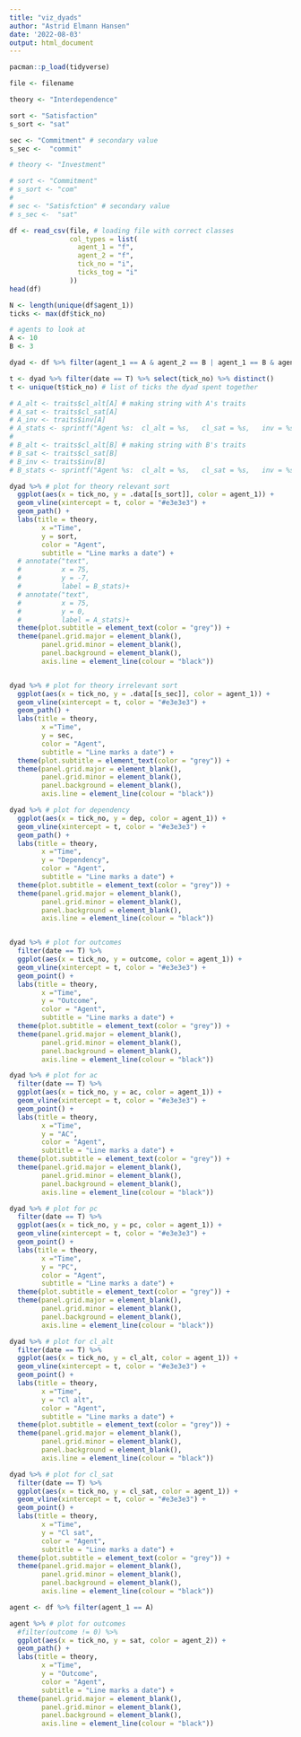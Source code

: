 ```yaml
---
title: "viz_dyads"
author: "Astrid Elmann Hansen"
date: '2022-08-03'
output: html_document
---
```


```r
pacman::p_load(tidyverse)
```

```r
file <- filename
```


```r
theory <- "Interdependence"

sort <- "Satisfaction"
s_sort <- "sat"

sec <- "Commitment" # secondary value
s_sec <-  "commit"
```

```r
# theory <- "Investment"

# sort <- "Commitment"
# s_sort <- "com"
# 
# sec <- "Satisfction" # secondary value
# s_sec <-  "sat"
```

```r
df <- read_csv(file, # loading file with correct classes
               col_types = list(
                 agent_1 = "f",
                 agent_2 = "f",
                 tick_no = "i",
                 ticks_tog = "i"
               ))
head(df)

N <- length(unique(df$agent_1))
ticks <- max(df$tick_no)
```

```r
# agents to look at
A <- 10
B <- 3
```

```r
dyad <- df %>% filter(agent_1 == A & agent_2 == B | agent_1 == B & agent_2 == A) # find info for relevant dyad

t <- dyad %>% filter(date == T) %>% select(tick_no) %>% distinct() 
t <- unique(t$tick_no) # list of ticks the dyad spent together
```


```r
# A_alt <- traits$cl_alt[A] # making string with A's traits
# A_sat <- traits$cl_sat[A]
# A_inv <- traits$inv[A]
# A_stats <- sprintf("Agent %s:  cl_alt = %s,   cl_sat = %s,   inv = %s", A, A_alt, A_sat, A_inv)
# 
# B_alt <- traits$cl_alt[B] # making string with B's traits
# B_sat <- traits$cl_sat[B]
# B_inv <- traits$inv[B]
# B_stats <- sprintf("Agent %s:  cl_alt = %s,   cl_sat = %s,   inv = %s", B, B_alt, B_sat, B_inv)
```


```r
dyad %>% # plot for theory relevant sort
  ggplot(aes(x = tick_no, y = .data[[s_sort]], color = agent_1)) +
  geom_vline(xintercept = t, color = "#e3e3e3") +  
  geom_path() +
  labs(title = theory,
        x ="Time", 
        y = sort,
        color = "Agent",
        subtitle = "Line marks a date") +
  # annotate("text",
  #          x = 75, 
  #          y = -7,
  #          label = B_stats)+
  # annotate("text",
  #          x = 75, 
  #          y = 0,
  #          label = A_stats)+
  theme(plot.subtitle = element_text(color = "grey")) +
  theme(panel.grid.major = element_blank(), 
        panel.grid.minor = element_blank(),
        panel.background = element_blank(), 
        axis.line = element_line(colour = "black"))


dyad %>% # plot for theory irrelevant sort
  ggplot(aes(x = tick_no, y = .data[[s_sec]], color = agent_1)) +
  geom_vline(xintercept = t, color = "#e3e3e3") +  
  geom_path() +
  labs(title = theory,
        x ="Time", 
        y = sec,
        color = "Agent",
        subtitle = "Line marks a date") +
  theme(plot.subtitle = element_text(color = "grey")) +
  theme(panel.grid.major = element_blank(), 
        panel.grid.minor = element_blank(),
        panel.background = element_blank(), 
        axis.line = element_line(colour = "black"))

dyad %>% # plot for dependency
  ggplot(aes(x = tick_no, y = dep, color = agent_1)) +
  geom_vline(xintercept = t, color = "#e3e3e3") +  
  geom_path() +
  labs(title = theory,
        x ="Time", 
        y = "Dependency",
        color = "Agent",
        subtitle = "Line marks a date") +
  theme(plot.subtitle = element_text(color = "grey")) +
  theme(panel.grid.major = element_blank(), 
        panel.grid.minor = element_blank(),
        panel.background = element_blank(), 
        axis.line = element_line(colour = "black"))


dyad %>% # plot for outcomes
  filter(date == T) %>% 
  ggplot(aes(x = tick_no, y = outcome, color = agent_1)) +
  geom_vline(xintercept = t, color = "#e3e3e3") +  
  geom_point() +
  labs(title = theory,
        x ="Time", 
        y = "Outcome",
        color = "Agent",
        subtitle = "Line marks a date") +
  theme(plot.subtitle = element_text(color = "grey")) +
  theme(panel.grid.major = element_blank(), 
        panel.grid.minor = element_blank(),
        panel.background = element_blank(), 
        axis.line = element_line(colour = "black"))

dyad %>% # plot for ac
  filter(date == T) %>% 
  ggplot(aes(x = tick_no, y = ac, color = agent_1)) +
  geom_vline(xintercept = t, color = "#e3e3e3") +  
  geom_point() +
  labs(title = theory,
        x ="Time", 
        y = "AC",
        color = "Agent",
        subtitle = "Line marks a date") +
  theme(plot.subtitle = element_text(color = "grey")) +
  theme(panel.grid.major = element_blank(), 
        panel.grid.minor = element_blank(),
        panel.background = element_blank(), 
        axis.line = element_line(colour = "black"))

dyad %>% # plot for pc
  filter(date == T) %>% 
  ggplot(aes(x = tick_no, y = pc, color = agent_1)) +
  geom_vline(xintercept = t, color = "#e3e3e3") +  
  geom_point() +
  labs(title = theory,
        x ="Time", 
        y = "PC",
        color = "Agent",
        subtitle = "Line marks a date") +
  theme(plot.subtitle = element_text(color = "grey")) +
  theme(panel.grid.major = element_blank(), 
        panel.grid.minor = element_blank(),
        panel.background = element_blank(), 
        axis.line = element_line(colour = "black"))

dyad %>% # plot for cl_alt
  filter(date == T) %>%
  ggplot(aes(x = tick_no, y = cl_alt, color = agent_1)) +
  geom_vline(xintercept = t, color = "#e3e3e3") +  
  geom_point() +
  labs(title = theory,
        x ="Time", 
        y = "Cl alt",
        color = "Agent",
        subtitle = "Line marks a date") +
  theme(plot.subtitle = element_text(color = "grey")) +
  theme(panel.grid.major = element_blank(), 
        panel.grid.minor = element_blank(),
        panel.background = element_blank(), 
        axis.line = element_line(colour = "black"))

dyad %>% # plot for cl_sat
  filter(date == T) %>% 
  ggplot(aes(x = tick_no, y = cl_sat, color = agent_1)) +
  geom_vline(xintercept = t, color = "#e3e3e3") +  
  geom_point() +
  labs(title = theory,
        x ="Time", 
        y = "Cl sat",
        color = "Agent",
        subtitle = "Line marks a date") +
  theme(plot.subtitle = element_text(color = "grey")) +
  theme(panel.grid.major = element_blank(), 
        panel.grid.minor = element_blank(),
        panel.background = element_blank(), 
        axis.line = element_line(colour = "black"))
```

```r
agent <- df %>% filter(agent_1 == A)

agent %>% # plot for outcomes
  #filter(outcome != 0) %>% 
  ggplot(aes(x = tick_no, y = sat, color = agent_2)) +
  geom_path() +
  labs(title = theory,
        x ="Time", 
        y = "Outcome",
        color = "Agent",
        subtitle = "Line marks a date") +
  theme(panel.grid.major = element_blank(), 
        panel.grid.minor = element_blank(),
        panel.background = element_blank(), 
        axis.line = element_line(colour = "black"))
```

